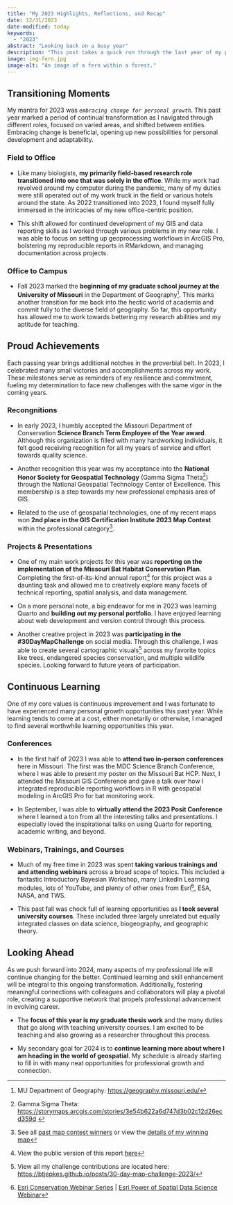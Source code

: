 ```yaml
---
title: "My 2023 Highlights, Reflections, and Recap"
date: 12/31/2023
date-modified: today
keywords:
  - "2023"
abstract: "Looking back on a busy year"
description: "This post takes a quick run through the last year of my professional life, including some of my accomplishments, learning venues, and life transition events. All in all, I think 2023 was a good year and I learned quite a bit in these 52 weeks."
image: img-fern.jpg
image-alt: "An image of a fern within a forest."
---
```


## Transitioning Moments

My mantra for 2023 was *`embracing change for personal growth`*. This past year marked a period of continual transformation as I navigated through different roles, focused on varied areas, and shifted between entities. Embracing change is beneficial, opening up new possibilities for personal development and adaptability.

### Field to Office

-   Like many biologists, **my primarily field-based research role transitioned into one that was solely in the office**. While my work had revolved around my computer during the pandemic, many of my duties were still operated out of my work truck in the field or various hotels around the state. As 2022 transitioned into 2023, I found myself fully immersed in the intricacies of my new office-centric position.

-   This shift allowed for continued development of my GIS and data reporting skills as I worked through various problems in my new role. I was able to focus on setting up geoprocessing workflows in ArcGIS Pro, bolstering my reproducible reports in RMarkdown, and managing documentation across projects.

### Office to Campus

-   Fall 2023 marked the **beginning of my graduate school journey at the University of Missouri** in the Department of Geography^[MU Department of Geography: [https://geography.missouri.edu/](https://geography.missouri.edu/)]. This marks another transition for me back into the hectic world of academia and commit fully to the diverse field of geography. So far, this opportunity has allowed me to work towards bettering my research abilities and my aptitude for teaching.

## Proud Achievements

Each passing year brings additional notches in the proverbial belt. In 2023, I celebrated many small victories and accomplishments across my work. These milestones serve as reminders of my resilience and commitment, fueling my determination to face new challenges with the same vigor in the coming years.

### Recongnitions

-   In early 2023, I humbly accepted the Missouri Department of Conservation **Science Branch Term Employee of the Year award**. Although this organization is filled with many hardworking individuals, it felt good receiving recognition for all my years of service and effort towards quality science.

-   Another recognition this year was my acceptance into the **National Honor Society for Geospatial Technology** (Gamma Sigma Theta^[Gamma Sigma Theta: [https://storymaps.arcgis.com/stories/3e54b622a6d747d3b02c12d26ecd359d](https://storymaps.arcgis.com/stories/3e54b622a6d747d3b02c12d26ecd359d) ]) through the National Geospatial Technology Center of Excellence. This membership is a step towards my new professional emphasis area of GIS.

-   Related to the use of geospatial technologies, one of my recent maps won **2nd place in the GIS Certification Institute 2023 Map Contest** within the professional category^[See all [past map contest winners](https://www.gisci.org/About-Us/Map-Contest/Previous-Contest-Winners) or view the [details of my winning map](https://btjepkes.github.io/gallery/endangered-species-stamp-collection-map/ )].

### Projects & Presentations

-   One of my main work projects for this year was **reporting on the implementation of the Missouri Bat Habitat Conservation Plan**. Completing the first-of-its-kind annual report^[View the public version of this report [here](https://research.mdc.mo.gov/papers/missouri-department-conservation-bat-habitat-conservation-plan-fy22-annual-report)] for this project was a daunting task and allowed me to creatively explore many facets of technical reporting, spatial analysis, and data management.

-   On a more personal note, a big endeavor for me in 2023 was learning Quarto and **building out my personal portfolio**. I have enjoyed learning about web development and version control through this process.

-   Another creative project in 2023 was **participating in the #30DayMapChallenge** on social media. Through this challenge, I was able to create several cartographic visuals^[View all my challenge contributions are located here: [https://btjepkes.github.io/posts/30-day-map-challenge-2023/](https://btjepkes.github.io/posts/30-day-map-challenge-2023/)] across my favorite topics like trees, endangered species conservation, and multiple wildlife species. Looking forward to future years of participation.

## Continuous Learning

One of my core values is continuous improvement and I was fortunate to have experienced many personal growth opportunities this past year. While learning tends to come at a cost, either monetarily or otherwise, I managed to find several worthwhile learning opportunities this year.

### Conferences

-   In the first half of 2023 I was able to **attend two in-person conferences** here in Missouri. The first was the MDC Science Branch Conference, where I was able to present my poster on the Missouri Bat HCP. Next, I attended the Missouri GIS Conference and gave a talk over how I integrated reproducible reporting workflows in R with geospatial modeling in ArcGIS Pro for bat monitoring work.

-   In September, I was able to **virtually attend the 2023 Posit Conference** where I learned a ton from all the interesting talks and presentations. I especially loved the inspirational talks on using Quarto for reporting, academic writing, and beyond.

### Webinars, Trainings, and Courses

-   Much of my free time in 2023 was spent **taking various trainings and and attending webinars** across a broad scope of topics. This included a fantastic Introductory Bayesian Workshop, many LinkedIn Learning modules, lots of YouTube, and plenty of other ones from Esri^[[Esri Conservation Webinar Series](https://www.esri.com/en-us/lg/industry/conservation/actionable-conservation-science-for-the-global-biodiversity-framework-webinar-series) | [Esri Power of Spatial Data Science Webinar](https://community.esri.com/t5/education-events/webinar-discover-the-power-of-spatial-data-science/ev-p/1348824)], ESA, NASA, and TWS.

-   This past fall was chock full of learning opportunities as **I took several university courses**. These included three largely unrelated but equally integrated classes on data science, biogeography, and geographic theory.

## Looking Ahead

As we push forward into 2024, many aspects of my professional life will continue changing for the better. Continued learning and skill enhancement will be integral to this ongoing transformation. Additionally, fostering meaningful connections with colleagues and collaborators will play a pivotal role, creating a supportive network that propels professional advancement in evolving career.

-   The **focus of this year is my graduate thesis work** and the many duties that go along with teaching university courses. I am excited to be teaching and also growing as a researcher throughout this process.

- My secondary goal for 2024 is to **continue learning more about where I am heading in the world of geospatial**. My schedule is already starting to fill in with many neat opportunities for professional growth and connection.

